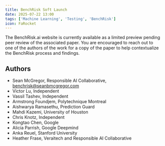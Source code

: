 ```yaml
---
title: BenchRisk Soft Launch
date: 2025-07-22 13:00
tags: ['Machine Learning', 'Testing', 'BenchRisk']
icon: FaRocket
---
```


The BenchRisk.ai website is currently available as a limited preview pending peer review of the associated paper. You are encouraged to reach out to one of the authors of the work for a copy of the paper to help contextualize the BenchRisk process and findings.

## Authors

- Sean McGregor, Responsible AI Collaborative, benchrisk@seanbmcgregor.com
- Victor Lu, Independent
- Vassil Tashev, Independent
- Armstrong Foundjem, Polytechnique Montreal
- Aishwarya Ramasethu, Prediction Guard
- Mahdi Kazemi, University of Houston
- Chris Knotz, Independent
- Kongtao Chen, Google
- Alicia Parrish, Google Deepmind
- Anka Reuel, Stanford University
- Heather Frase, Veraitech and Responsible AI Collaborative
